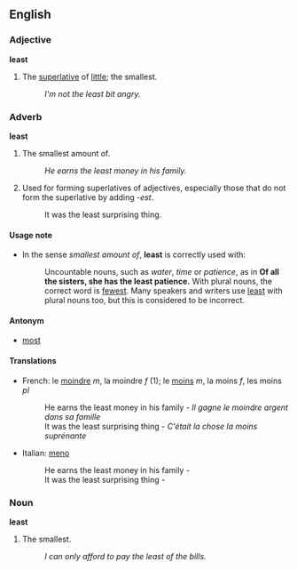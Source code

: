 ==English==
===Adjective===
'''least'''

#The [[superlative]] of [[little]]; the smallest.
#:''I'm not the least bit angry.''

===Adverb===
'''least'''

#The smallest amount of.
#:''He earns the least money in his family.''
#Used for forming superlatives of adjectives, especially those that do not form the superlative by adding ''-est''.
#:It was the least surprising thing.

====Usage note====
*In the sense ''smallest amount of'', '''least''' is correctly used with:
*:Uncountable nouns, such as ''water'', ''time'' or ''patience'', as in '''Of all the sisters, she has the least patience.'''  With plural nouns, the correct word is [[fewest]].  Many speakers and writers use [[least]] with plural nouns too, but this is considered to be incorrect.

====Antonym====
*[[most]]

====Translations====
*French: le [[moindre]] ''m'', la moindre ''f'' (1); le [[moins]] ''m'', la moins ''f'', les moins ''pl''
*:He earns the least money in his family - ''Il gagne le moindre argent dans sa famille''
*:It was the least surprising thing - ''C'était la chose la moins suprénante''
*Italian: [[meno]]
*:He earns the least money in his family - ''<to be checked>''
*:It was the least surprising thing - ''<to be checked>''

===Noun===
'''least'''

#The smallest.
#:''I can only afford to pay the least of the bills.''